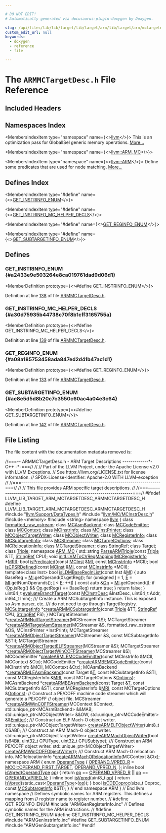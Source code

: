 ```yaml
---

# DO NOT EDIT!
# Automatically generated via docusaurus-plugin-doxygen by Doxygen.

slug: /api/files/lib/lib/target/lib/target/arm/lib/target/arm/mctargetdesc/armmctargetdesc-h
custom_edit_url: null
keywords:
  - doxygen
  - reference
  - file

---
```





# The `ARMMCTargetDesc.h` File Reference

<DoxygenPage pluginConfig={pluginConfig}>



## Included Headers

<IncludesList>
<IncludesListItem
  filePath="llvm/Support/DataTypes.h"
  permalink="/docs/api/files/include/include/llvm/include/llvm/support/datatypes-h"
  isLocal="true" />
<IncludesListItem
  filePath="llvm/MC/MCInstrDesc.h"
  permalink="/docs/api/files/include/include/llvm/include/llvm/mc/mcinstrdesc-h"
  isLocal="true" />
<IncludesListItem
  filePath="memory"
  permalink=""
  isLocal="false" />
<IncludesListItem
  filePath="string"
  permalink=""
  isLocal="false" />
<IncludesListItem
  filePath="ARMGenRegisterInfo.inc"
  permalink=""
  isLocal="true" />
<IncludesListItem
  filePath="ARMGenInstrInfo.inc"
  permalink=""
  isLocal="true" />
<IncludesListItem
  filePath="ARMGenSubtargetInfo.inc"
  permalink=""
  isLocal="true" />
</IncludesList>

## Namespaces Index

<MembersIndex>

<MembersIndexItem
  type="namespace"
  name={<><a href="/docs/api/namespaces/llvm">llvm</a></>}>
This is an optimization pass for GlobalISel generic memory operations. <a href="/docs/api/namespaces/llvm/#details">More...</a>
</MembersIndexItem>

<MembersIndexItem
  type="namespace"
  name={<><a href="/docs/api/namespaces/llvm/arm-mc">llvm::ARM_MC</a></>}>
</MembersIndexItem>

<MembersIndexItem
  type="namespace"
  name={<><a href="/docs/api/namespaces/llvm/arm">llvm::ARM</a></>}>
Define some predicates that are used for node matching. <a href="/docs/api/namespaces/llvm/arm/#details">More...</a>
</MembersIndexItem>

</MembersIndex>

## Defines Index

<MembersIndex>

<MembersIndexItem
  type="#define"
  name={<><a href="#a2433e9e503264e8ca019761dad9d06d1">GET&#95;INSTRINFO&#95;ENUM</a></>}>
</MembersIndexItem>

<MembersIndexItem
  type="#define"
  name={<><a href="#a30d75935b44738c70f8b1cff3165755a">GET&#95;INSTRINFO&#95;MC&#95;HELPER&#95;DECLS</a></>}>
</MembersIndexItem>

<MembersIndexItem
  type="#define"
  name={<><a href="#a08a185753458ada847ed2d41b47ac1d1">GET&#95;REGINFO&#95;ENUM</a></>}>
</MembersIndexItem>

<MembersIndexItem
  type="#define"
  name={<><a href="#ae8e5d5d8b20c7c3550c60ac4a04e3c64">GET&#95;SUBTARGETINFO&#95;ENUM</a></>}>
</MembersIndexItem>

</MembersIndex>


<SectionDefinition>

## Defines

### GET&#95;INSTRINFO&#95;ENUM {#a2433e9e503264e8ca019761dad9d06d1}

<MemberDefinition
  prototype={<>#define GET&#95;INSTRINFO&#95;ENUM</>}>

Definition at line <a href="#l00138">138</a> of file <a href="/docs/api/files/lib/lib/target/lib/target/arm/lib/target/arm/mctargetdesc/armmctargetdesc-h">ARMMCTargetDesc.h</a>.
</MemberDefinition>

### GET&#95;INSTRINFO&#95;MC&#95;HELPER&#95;DECLS {#a30d75935b44738c70f8b1cff3165755a}

<MemberDefinition
  prototype={<>#define GET&#95;INSTRINFO&#95;MC&#95;HELPER&#95;DECLS</>}>

Definition at line <a href="#l00139">139</a> of file <a href="/docs/api/files/lib/lib/target/lib/target/arm/lib/target/arm/mctargetdesc/armmctargetdesc-h">ARMMCTargetDesc.h</a>.
</MemberDefinition>

### GET&#95;REGINFO&#95;ENUM {#a08a185753458ada847ed2d41b47ac1d1}

<MemberDefinition
  prototype={<>#define GET&#95;REGINFO&#95;ENUM</>}>

Definition at line <a href="#l00133">133</a> of file <a href="/docs/api/files/lib/lib/target/lib/target/arm/lib/target/arm/mctargetdesc/armmctargetdesc-h">ARMMCTargetDesc.h</a>.
</MemberDefinition>

### GET&#95;SUBTARGETINFO&#95;ENUM {#ae8e5d5d8b20c7c3550c60ac4a04e3c64}

<MemberDefinition
  prototype={<>#define GET&#95;SUBTARGETINFO&#95;ENUM</>}>

Definition at line <a href="#l00142">142</a> of file <a href="/docs/api/files/lib/lib/target/lib/target/arm/lib/target/arm/mctargetdesc/armmctargetdesc-h">ARMMCTargetDesc.h</a>.
</MemberDefinition>

</SectionDefinition>

## File Listing

The file content with the documentation metadata removed is:

<ProgramListing>

<Link id="l00001" /><CodeLine lineNumber="1"><Highlight kind="comment">//===-- ARMMCTargetDesc.h - ARM Target Descriptions -------------&#42;- C++ -&#42;-===//</Highlight><Highlight kind="normal"></Highlight></CodeLine>
<Link id="l00002" /><CodeLine lineNumber="2"><Highlight kind="normal"></Highlight><Highlight kind="comment">//</Highlight><Highlight kind="normal"></Highlight></CodeLine>
<Link id="l00003" /><CodeLine lineNumber="3"><Highlight kind="normal"></Highlight><Highlight kind="comment">// Part of the LLVM Project, under the Apache License v2.0 with LLVM Exceptions.</Highlight><Highlight kind="normal"></Highlight></CodeLine>
<Link id="l00004" /><CodeLine lineNumber="4"><Highlight kind="normal"></Highlight><Highlight kind="comment">// See https://llvm.org/LICENSE.txt for license information.</Highlight><Highlight kind="normal"></Highlight></CodeLine>
<Link id="l00005" /><CodeLine lineNumber="5"><Highlight kind="normal"></Highlight><Highlight kind="comment">// SPDX-License-Identifier: Apache-2.0 WITH LLVM-exception</Highlight><Highlight kind="normal"></Highlight></CodeLine>
<Link id="l00006" /><CodeLine lineNumber="6"><Highlight kind="normal"></Highlight><Highlight kind="comment">//</Highlight><Highlight kind="normal"></Highlight></CodeLine>
<Link id="l00007" /><CodeLine lineNumber="7"><Highlight kind="normal"></Highlight><Highlight kind="comment">//===----------------------------------------------------------------------===//</Highlight><Highlight kind="normal"></Highlight></CodeLine>
<Link id="l00008" /><CodeLine lineNumber="8"><Highlight kind="normal"></Highlight><Highlight kind="comment">//</Highlight><Highlight kind="normal"></Highlight></CodeLine>
<Link id="l00009" /><CodeLine lineNumber="9"><Highlight kind="normal"></Highlight><Highlight kind="comment">// This file provides ARM specific target descriptions.</Highlight><Highlight kind="normal"></Highlight></CodeLine>
<Link id="l00010" /><CodeLine lineNumber="10"><Highlight kind="normal"></Highlight><Highlight kind="comment">//</Highlight><Highlight kind="normal"></Highlight></CodeLine>
<Link id="l00011" /><CodeLine lineNumber="11"><Highlight kind="normal"></Highlight><Highlight kind="comment">//===----------------------------------------------------------------------===//</Highlight><Highlight kind="normal"></Highlight></CodeLine>
<Link id="l00012" /><CodeLine lineNumber="12"><Highlight kind="normal"></Highlight></CodeLine>
<Link id="l00013" /><CodeLine lineNumber="13"><Highlight kind="normal"></Highlight><Highlight kind="preprocessor">#ifndef LLVM&#95;LIB&#95;TARGET&#95;ARM&#95;MCTARGETDESC&#95;ARMMCTARGETDESC&#95;H</Highlight><Highlight kind="normal"></Highlight></CodeLine>
<Link id="l00014" /><CodeLine lineNumber="14"><Highlight kind="normal"></Highlight><Highlight kind="preprocessor">#define LLVM&#95;LIB&#95;TARGET&#95;ARM&#95;MCTARGETDESC&#95;ARMMCTARGETDESC&#95;H</Highlight><Highlight kind="normal"></Highlight></CodeLine>
<Link id="l00015" /><CodeLine lineNumber="15"><Highlight kind="normal"></Highlight></CodeLine>
<Link id="l00016" /><CodeLine lineNumber="16"><Highlight kind="normal"></Highlight><Highlight kind="preprocessor">#include &quot;<a href="/docs/api/files/include/include/llvm/include/llvm/support/datatypes-h">llvm/Support/DataTypes.h</a>&quot;</Highlight><Highlight kind="normal"></Highlight></CodeLine>
<Link id="l00017" /><CodeLine lineNumber="17"><Highlight kind="normal"></Highlight><Highlight kind="preprocessor">#include &quot;<a href="/docs/api/files/include/include/llvm/include/llvm/mc/mcinstrdesc-h">llvm/MC/MCInstrDesc.h</a>&quot;</Highlight><Highlight kind="normal"></Highlight></CodeLine>
<Link id="l00018" /><CodeLine lineNumber="18"><Highlight kind="normal"></Highlight><Highlight kind="preprocessor">#include &lt;memory&gt;</Highlight><Highlight kind="normal"></Highlight></CodeLine>
<Link id="l00019" /><CodeLine lineNumber="19"><Highlight kind="normal"></Highlight><Highlight kind="preprocessor">#include &lt;string&gt;</Highlight><Highlight kind="normal"></Highlight></CodeLine>
<Link id="l00020" /><CodeLine lineNumber="20"><Highlight kind="normal"></Highlight></CodeLine>
<Link id="l00021" /><CodeLine lineNumber="21"><Highlight kind="normal"></Highlight><Highlight kind="keyword">namespace </Highlight><Highlight kind="normal"><a href="/docs/api/namespaces/llvm">llvm</a> &#123;</Highlight></CodeLine>
<Link id="l00022" /><CodeLine lineNumber="22"><Highlight kind="normal"></Highlight><Highlight kind="keyword">class </Highlight><Highlight kind="normal"><a href="/docs/api/classes/llvm/formatted-raw-ostream">formatted&#95;raw&#95;ostream</a>;</Highlight></CodeLine>
<Link id="l00023" /><CodeLine lineNumber="23"><Highlight kind="normal"></Highlight><Highlight kind="keyword">class </Highlight><Highlight kind="normal"><a href="/docs/api/classes/llvm/mcasmbackend">MCAsmBackend</a>;</Highlight></CodeLine>
<Link id="l00024" /><CodeLine lineNumber="24"><Highlight kind="normal"></Highlight><Highlight kind="keyword">class </Highlight><Highlight kind="normal"><a href="/docs/api/classes/llvm/mccodeemitter">MCCodeEmitter</a>;</Highlight></CodeLine>
<Link id="l00025" /><CodeLine lineNumber="25"><Highlight kind="normal"></Highlight><Highlight kind="keyword">class </Highlight><Highlight kind="normal"><a href="/docs/api/classes/llvm/mccontext">MCContext</a>;</Highlight></CodeLine>
<Link id="l00026" /><CodeLine lineNumber="26"><Highlight kind="normal"></Highlight><Highlight kind="keyword">class </Highlight><Highlight kind="normal"><a href="/docs/api/classes/llvm/mcinstrinfo">MCInstrInfo</a>;</Highlight></CodeLine>
<Link id="l00027" /><CodeLine lineNumber="27"><Highlight kind="normal"></Highlight><Highlight kind="keyword">class </Highlight><Highlight kind="normal"><a href="/docs/api/classes/llvm/mcinstprinter">MCInstPrinter</a>;</Highlight></CodeLine>
<Link id="l00028" /><CodeLine lineNumber="28"><Highlight kind="normal"></Highlight><Highlight kind="keyword">class </Highlight><Highlight kind="normal"><a href="/docs/api/classes/llvm/mcobjecttargetwriter">MCObjectTargetWriter</a>;</Highlight></CodeLine>
<Link id="l00029" /><CodeLine lineNumber="29"><Highlight kind="normal"></Highlight><Highlight kind="keyword">class </Highlight><Highlight kind="normal"><a href="/docs/api/classes/llvm/mcobjectwriter">MCObjectWriter</a>;</Highlight></CodeLine>
<Link id="l00030" /><CodeLine lineNumber="30"><Highlight kind="normal"></Highlight><Highlight kind="keyword">class </Highlight><Highlight kind="normal"><a href="/docs/api/classes/llvm/mcregisterinfo">MCRegisterInfo</a>;</Highlight></CodeLine>
<Link id="l00031" /><CodeLine lineNumber="31"><Highlight kind="normal"></Highlight><Highlight kind="keyword">class </Highlight><Highlight kind="normal"><a href="/docs/api/classes/llvm/mcsubtargetinfo">MCSubtargetInfo</a>;</Highlight></CodeLine>
<Link id="l00032" /><CodeLine lineNumber="32"><Highlight kind="normal"></Highlight><Highlight kind="keyword">class </Highlight><Highlight kind="normal"><a href="/docs/api/classes/llvm/mcstreamer">MCStreamer</a>;</Highlight></CodeLine>
<Link id="l00033" /><CodeLine lineNumber="33"><Highlight kind="normal"></Highlight><Highlight kind="keyword">class </Highlight><Highlight kind="normal"><a href="/docs/api/classes/llvm/mctargetoptions">MCTargetOptions</a>;</Highlight></CodeLine>
<Link id="l00034" /><CodeLine lineNumber="34"><Highlight kind="normal"></Highlight><Highlight kind="keyword">class </Highlight><Highlight kind="normal"><a href="/docs/api/classes/llvm/mcrelocationinfo">MCRelocationInfo</a>;</Highlight></CodeLine>
<Link id="l00035" /><CodeLine lineNumber="35"><Highlight kind="normal"></Highlight><Highlight kind="keyword">class </Highlight><Highlight kind="normal"><a href="/docs/api/classes/llvm/mctargetstreamer">MCTargetStreamer</a>;</Highlight></CodeLine>
<Link id="l00036" /><CodeLine lineNumber="36"><Highlight kind="normal"></Highlight><Highlight kind="keyword">class </Highlight><Highlight kind="normal"><a href="/docs/api/classes/llvm/stringref">StringRef</a>;</Highlight></CodeLine>
<Link id="l00037" /><CodeLine lineNumber="37"><Highlight kind="normal"></Highlight><Highlight kind="keyword">class </Highlight><Highlight kind="normal"><a href="/docs/api/classes/llvm/target">Target</a>;</Highlight></CodeLine>
<Link id="l00038" /><CodeLine lineNumber="38"><Highlight kind="normal"></Highlight><Highlight kind="keyword">class </Highlight><Highlight kind="normal"><a href="/docs/api/classes/llvm/triple">Triple</a>;</Highlight></CodeLine>
<Link id="l00039" /><CodeLine lineNumber="39"><Highlight kind="normal"></Highlight></CodeLine>
<Link id="l00040" /><CodeLine lineNumber="40" lineLink="/docs/api/namespaces/llvm/arm-mc"><Highlight kind="normal"></Highlight><Highlight kind="keyword">namespace </Highlight><Highlight kind="normal"><a href="/docs/api/namespaces/llvm/arm-mc">ARM&#95;MC</a> &#123;</Highlight></CodeLine>
<Link id="l00041" /><CodeLine lineNumber="41"><Highlight kind="normal">std::string <a href="/docs/api/namespaces/llvm/arm-mc/#a75ddefa73424c22bf38f9b6f4620dab4">ParseARMTriple</a>(</Highlight><Highlight kind="keyword">const</Highlight><Highlight kind="normal"> <a href="/docs/api/classes/llvm/triple">Triple</a> &amp;TT, <a href="/docs/api/classes/llvm/stringref">StringRef</a> CPU);</Highlight></CodeLine>
<Link id="l00042" /><CodeLine lineNumber="42"><Highlight kind="normal"></Highlight><Highlight kind="keywordtype">void</Highlight><Highlight kind="normal"> <a href="/docs/api/namespaces/llvm/arm-mc/#ab566520d2c3ff7f259409c7dab96823b">initLLVMToCVRegMapping</a>(<a href="/docs/api/classes/llvm/mcregisterinfo">MCRegisterInfo</a> &#42;<a href="/docs/api/files/lib/lib/target/lib/target/aarch64/aarch64advsimdscalarpass-cpp/#aacd2ab195054a3e6a74bfbb9d5d571c8">MRI</a>);</Highlight></CodeLine>
<Link id="l00043" /><CodeLine lineNumber="43"><Highlight kind="normal"></Highlight></CodeLine>
<Link id="l00044" /><CodeLine lineNumber="44"><Highlight kind="normal"></Highlight><Highlight kind="keywordtype">bool</Highlight><Highlight kind="normal"> <a href="/docs/api/namespaces/llvm/arm-mc/#ab81ff834129c7ed29d4e74b0758073fd">isPredicated</a>(</Highlight><Highlight kind="keyword">const</Highlight><Highlight kind="normal"> <a href="/docs/api/classes/llvm/mcinst">MCInst</a> &amp;<a href="/docs/api/files/lib/lib/codegen/lib/codegen/globalisel/irtranslator-cpp/#abe44dfdea65b4f7e11e0a608ab708b76">MI</a>, </Highlight><Highlight kind="keyword">const</Highlight><Highlight kind="normal"> <a href="/docs/api/classes/llvm/mcinstrinfo">MCInstrInfo</a> &#42;MCII);</Highlight></CodeLine>
<Link id="l00045" /><CodeLine lineNumber="45"><Highlight kind="normal"></Highlight><Highlight kind="keywordtype">bool</Highlight><Highlight kind="normal"> <a href="/docs/api/namespaces/llvm/arm-mc/#aafe7eaf7e1012e745bd58149f7627a84">isCPSRDefined</a>(</Highlight><Highlight kind="keyword">const</Highlight><Highlight kind="normal"> <a href="/docs/api/classes/llvm/mcinst">MCInst</a> &amp;<a href="/docs/api/files/lib/lib/codegen/lib/codegen/globalisel/irtranslator-cpp/#abe44dfdea65b4f7e11e0a608ab708b76">MI</a>, </Highlight><Highlight kind="keyword">const</Highlight><Highlight kind="normal"> <a href="/docs/api/classes/llvm/mcinstrinfo">MCInstrInfo</a> &#42;MCII);</Highlight></CodeLine>
<Link id="l00046" /><CodeLine lineNumber="46"><Highlight kind="normal"></Highlight></CodeLine>
<Link id="l00047" /><CodeLine lineNumber="47"><Highlight kind="normal"></Highlight><Highlight kind="keyword">template</Highlight><Highlight kind="normal">&lt;</Highlight><Highlight kind="keyword">class</Highlight><Highlight kind="normal"> Inst&gt;</Highlight></CodeLine>
<Link id="l00048" /><CodeLine lineNumber="48" lineLink="/docs/api/namespaces/llvm/arm-mc/#a4074b97dbc23bbce208846c80a92b4eb"><Highlight kind="normal"></Highlight><Highlight kind="keywordtype">bool</Highlight><Highlight kind="normal"> <a href="/docs/api/namespaces/llvm/arm-mc/#a4074b97dbc23bbce208846c80a92b4eb">isLDMBaseRegInList</a>(</Highlight><Highlight kind="keyword">const</Highlight><Highlight kind="normal"> Inst &amp;<a href="/docs/api/files/lib/lib/codegen/lib/codegen/globalisel/irtranslator-cpp/#abe44dfdea65b4f7e11e0a608ab708b76">MI</a>) &#123;</Highlight></CodeLine>
<Link id="l00049" /><CodeLine lineNumber="49"><Highlight kind="normal">  </Highlight><Highlight kind="keyword">auto</Highlight><Highlight kind="normal"> BaseReg = <a href="/docs/api/files/lib/lib/codegen/lib/codegen/globalisel/irtranslator-cpp/#abe44dfdea65b4f7e11e0a608ab708b76">MI</a>.getOperand(0).getReg();</Highlight></CodeLine>
<Link id="l00050" /><CodeLine lineNumber="50"><Highlight kind="normal">  </Highlight><Highlight kind="keywordflow">for</Highlight><Highlight kind="normal"> (</Highlight><Highlight kind="keywordtype">unsigned</Highlight><Highlight kind="normal"> <a href="/docs/api/files/lib/lib/support/md5-cpp/#ac0eafdc9ee161b71e7af98af736952fd">I</a> = 1, <a href="/docs/api/files/lib/lib/ir/builtingcs-cpp/#abb2b3a60ccc38a28239e19a1646e0c8a">E</a> = <a href="/docs/api/files/lib/lib/codegen/lib/codegen/globalisel/irtranslator-cpp/#abe44dfdea65b4f7e11e0a608ab708b76">MI</a>.getNumOperands(); <a href="/docs/api/files/lib/lib/support/md5-cpp/#ac0eafdc9ee161b71e7af98af736952fd">I</a> &lt; <a href="/docs/api/files/lib/lib/ir/builtingcs-cpp/#abb2b3a60ccc38a28239e19a1646e0c8a">E</a>; ++<a href="/docs/api/files/lib/lib/support/md5-cpp/#ac0eafdc9ee161b71e7af98af736952fd">I</a>) &#123;</Highlight></CodeLine>
<Link id="l00051" /><CodeLine lineNumber="51"><Highlight kind="normal">    </Highlight><Highlight kind="keyword">const</Highlight><Highlight kind="normal"> </Highlight><Highlight kind="keyword">auto</Highlight><Highlight kind="normal"> &amp;<a href="/docs/api/namespaces/llvm/#ab471937b9a227e70c7fe8bd9604014d6">Op</a> = <a href="/docs/api/files/lib/lib/codegen/lib/codegen/globalisel/irtranslator-cpp/#abe44dfdea65b4f7e11e0a608ab708b76">MI</a>.getOperand(<a href="/docs/api/files/lib/lib/support/md5-cpp/#ac0eafdc9ee161b71e7af98af736952fd">I</a>);</Highlight></CodeLine>
<Link id="l00052" /><CodeLine lineNumber="52"><Highlight kind="normal">    </Highlight><Highlight kind="keywordflow">if</Highlight><Highlight kind="normal"> (<a href="/docs/api/namespaces/llvm/#ab471937b9a227e70c7fe8bd9604014d6">Op</a>.isReg() &amp;&amp; <a href="/docs/api/namespaces/llvm/#ab471937b9a227e70c7fe8bd9604014d6">Op</a>.getReg() == BaseReg)</Highlight></CodeLine>
<Link id="l00053" /><CodeLine lineNumber="53"><Highlight kind="normal">      </Highlight><Highlight kind="keywordflow">return</Highlight><Highlight kind="normal"> </Highlight><Highlight kind="keyword">true</Highlight><Highlight kind="normal">;</Highlight></CodeLine>
<Link id="l00054" /><CodeLine lineNumber="54"><Highlight kind="normal">  &#125;</Highlight></CodeLine>
<Link id="l00055" /><CodeLine lineNumber="55"><Highlight kind="normal">  </Highlight><Highlight kind="keywordflow">return</Highlight><Highlight kind="normal"> </Highlight><Highlight kind="keyword">false</Highlight><Highlight kind="normal">;</Highlight></CodeLine>
<Link id="l00056" /><CodeLine lineNumber="56"><Highlight kind="normal">&#125;</Highlight></CodeLine>
<Link id="l00057" /><CodeLine lineNumber="57"><Highlight kind="normal"></Highlight></CodeLine>
<Link id="l00058" /><CodeLine lineNumber="58"><Highlight kind="normal">uint64&#95;t <a href="/docs/api/namespaces/llvm/arm-mc/#adea9a50e399e313a7a8a5b2007639b49">evaluateBranchTarget</a>(</Highlight><Highlight kind="keyword">const</Highlight><Highlight kind="normal"> <a href="/docs/api/classes/llvm/mcinstrdesc">MCInstrDesc</a> &amp;InstDesc, uint64&#95;t Addr,</Highlight></CodeLine>
<Link id="l00059" /><CodeLine lineNumber="59"><Highlight kind="normal">                              int64&#95;t Imm);</Highlight></CodeLine>
<Link id="l00060" /><CodeLine lineNumber="60"><Highlight kind="normal"></Highlight><Highlight kind="comment"></Highlight></CodeLine>
<Link id="l00061" /><CodeLine lineNumber="61"><Highlight kind="comment">/// Create a ARM MCSubtargetInfo instance. This is exposed so Asm parser, etc.</Highlight></CodeLine>
<Link id="l00062" /><CodeLine lineNumber="62"><Highlight kind="comment">/// do not need to go through TargetRegistry.</Highlight><Highlight kind="normal"></Highlight></CodeLine>
<Link id="l00063" /><CodeLine lineNumber="63"><Highlight kind="normal"><a href="/docs/api/classes/llvm/mcsubtargetinfo">MCSubtargetInfo</a> &#42;<a href="/docs/api/namespaces/llvm/arm-mc/#a5bcf8f0a9452db8ce12b866ceaf53283">createARMMCSubtargetInfo</a>(</Highlight><Highlight kind="keyword">const</Highlight><Highlight kind="normal"> <a href="/docs/api/classes/llvm/triple">Triple</a> &amp;TT, <a href="/docs/api/classes/llvm/stringref">StringRef</a> CPU,</Highlight></CodeLine>
<Link id="l00064" /><CodeLine lineNumber="64"><Highlight kind="normal">                                          <a href="/docs/api/classes/llvm/stringref">StringRef</a> FS);</Highlight></CodeLine>
<Link id="l00065" /><CodeLine lineNumber="65"><Highlight kind="normal">&#125;</Highlight></CodeLine>
<Link id="l00066" /><CodeLine lineNumber="66"><Highlight kind="normal"></Highlight></CodeLine>
<Link id="l00067" /><CodeLine lineNumber="67"><Highlight kind="normal">MCTargetStreamer &#42;<a href="/docs/api/namespaces/llvm/#aea11ee0c2fd11464a73559b8c09e256f">createARMNullTargetStreamer</a>(MCStreamer &amp;S);</Highlight></CodeLine>
<Link id="l00068" /><CodeLine lineNumber="68"><Highlight kind="normal">MCTargetStreamer &#42;<a href="/docs/api/namespaces/llvm/#aef1a704a1f69b01dbf04e73da6550e27">createARMTargetAsmStreamer</a>(MCStreamer &amp;S,</Highlight></CodeLine>
<Link id="l00069" /><CodeLine lineNumber="69"><Highlight kind="normal">                                             formatted&#95;raw&#95;ostream &amp;OS,</Highlight></CodeLine>
<Link id="l00070" /><CodeLine lineNumber="70"><Highlight kind="normal">                                             MCInstPrinter &#42;InstPrint);</Highlight></CodeLine>
<Link id="l00071" /><CodeLine lineNumber="71"><Highlight kind="normal">MCTargetStreamer &#42;<a href="/docs/api/namespaces/llvm/#acfabe5238580347c762326c1305bec32">createARMObjectTargetStreamer</a>(MCStreamer &amp;S,</Highlight></CodeLine>
<Link id="l00072" /><CodeLine lineNumber="72"><Highlight kind="normal">                                                </Highlight><Highlight kind="keyword">const</Highlight><Highlight kind="normal"> MCSubtargetInfo &amp;STI);</Highlight></CodeLine>
<Link id="l00073" /><CodeLine lineNumber="73"><Highlight kind="normal">MCTargetStreamer &#42;<a href="/docs/api/namespaces/llvm/#a5bde7b2da191084666bb6ff2a7350f1a">createARMObjectTargetELFStreamer</a>(MCStreamer &amp;S);</Highlight></CodeLine>
<Link id="l00074" /><CodeLine lineNumber="74"><Highlight kind="normal">MCTargetStreamer &#42;<a href="/docs/api/namespaces/llvm/#ac1ee5ea7ae4ec8d5b6ecbb3070b34e20">createARMObjectTargetWinCOFFStreamer</a>(MCStreamer &amp;S);</Highlight></CodeLine>
<Link id="l00075" /><CodeLine lineNumber="75"><Highlight kind="normal"></Highlight></CodeLine>
<Link id="l00076" /><CodeLine lineNumber="76"><Highlight kind="normal">MCCodeEmitter &#42;<a href="/docs/api/namespaces/llvm/#a2e2a2199612c65eaec02a8fccc31d9ce">createARMLEMCCodeEmitter</a>(</Highlight><Highlight kind="keyword">const</Highlight><Highlight kind="normal"> MCInstrInfo &amp;MCII,</Highlight></CodeLine>
<Link id="l00077" /><CodeLine lineNumber="77"><Highlight kind="normal">                                        MCContext &amp;Ctx);</Highlight></CodeLine>
<Link id="l00078" /><CodeLine lineNumber="78"><Highlight kind="normal"></Highlight></CodeLine>
<Link id="l00079" /><CodeLine lineNumber="79"><Highlight kind="normal">MCCodeEmitter &#42;<a href="/docs/api/namespaces/llvm/#aea84ce644769cb7244d4e2775ee873da">createARMBEMCCodeEmitter</a>(</Highlight><Highlight kind="keyword">const</Highlight><Highlight kind="normal"> MCInstrInfo &amp;MCII,</Highlight></CodeLine>
<Link id="l00080" /><CodeLine lineNumber="80"><Highlight kind="normal">                                        MCContext &amp;Ctx);</Highlight></CodeLine>
<Link id="l00081" /><CodeLine lineNumber="81"><Highlight kind="normal"></Highlight></CodeLine>
<Link id="l00082" /><CodeLine lineNumber="82"><Highlight kind="normal">MCAsmBackend &#42;<a href="/docs/api/namespaces/llvm/#a4e8463919f27e573e0042eda41e434cb">createARMLEAsmBackend</a>(</Highlight><Highlight kind="keyword">const</Highlight><Highlight kind="normal"> Target &amp;<a href="/docs/api/files/lib/lib/target/lib/target/mips/mips16isellowering-cpp/#a0acb682b8260ab1c60b918599864e2e5">T</a>, </Highlight><Highlight kind="keyword">const</Highlight><Highlight kind="normal"> MCSubtargetInfo &amp;STI,</Highlight></CodeLine>
<Link id="l00083" /><CodeLine lineNumber="83"><Highlight kind="normal">                                    </Highlight><Highlight kind="keyword">const</Highlight><Highlight kind="normal"> MCRegisterInfo &amp;<a href="/docs/api/files/lib/lib/target/lib/target/aarch64/aarch64advsimdscalarpass-cpp/#aacd2ab195054a3e6a74bfbb9d5d571c8">MRI</a>,</Highlight></CodeLine>
<Link id="l00084" /><CodeLine lineNumber="84"><Highlight kind="normal">                                    </Highlight><Highlight kind="keyword">const</Highlight><Highlight kind="normal"> MCTargetOptions &amp;<a href="/docs/api/files/lib/lib/debuginfo/lib/debuginfo/logicalview/lib/debuginfo/logicalview/core/lvoptions-cpp/#ab4088b7a11f3cbc38ac16a6e9c72494e">Options</a>);</Highlight></CodeLine>
<Link id="l00085" /><CodeLine lineNumber="85"><Highlight kind="normal"></Highlight></CodeLine>
<Link id="l00086" /><CodeLine lineNumber="86"><Highlight kind="normal">MCAsmBackend &#42;<a href="/docs/api/namespaces/llvm/#a3839bb83ad5e546268d888a86d90fbf3">createARMBEAsmBackend</a>(</Highlight><Highlight kind="keyword">const</Highlight><Highlight kind="normal"> Target &amp;<a href="/docs/api/files/lib/lib/target/lib/target/mips/mips16isellowering-cpp/#a0acb682b8260ab1c60b918599864e2e5">T</a>, </Highlight><Highlight kind="keyword">const</Highlight><Highlight kind="normal"> MCSubtargetInfo &amp;STI,</Highlight></CodeLine>
<Link id="l00087" /><CodeLine lineNumber="87"><Highlight kind="normal">                                    </Highlight><Highlight kind="keyword">const</Highlight><Highlight kind="normal"> MCRegisterInfo &amp;<a href="/docs/api/files/lib/lib/target/lib/target/aarch64/aarch64advsimdscalarpass-cpp/#aacd2ab195054a3e6a74bfbb9d5d571c8">MRI</a>,</Highlight></CodeLine>
<Link id="l00088" /><CodeLine lineNumber="88"><Highlight kind="normal">                                    </Highlight><Highlight kind="keyword">const</Highlight><Highlight kind="normal"> MCTargetOptions &amp;<a href="/docs/api/files/lib/lib/debuginfo/lib/debuginfo/logicalview/lib/debuginfo/logicalview/core/lvoptions-cpp/#ab4088b7a11f3cbc38ac16a6e9c72494e">Options</a>);</Highlight></CodeLine>
<Link id="l00089" /><CodeLine lineNumber="89"><Highlight kind="normal"></Highlight></CodeLine>
<Link id="l00090" /><CodeLine lineNumber="90"><Highlight kind="normal"></Highlight><Highlight kind="comment">// Construct a PE/COFF machine code streamer which will generate a PE/COFF</Highlight><Highlight kind="normal"></Highlight></CodeLine>
<Link id="l00091" /><CodeLine lineNumber="91"><Highlight kind="normal"></Highlight><Highlight kind="comment">// object file.</Highlight><Highlight kind="normal"></Highlight></CodeLine>
<Link id="l00092" /><CodeLine lineNumber="92"><Highlight kind="normal">MCStreamer &#42;<a href="/docs/api/namespaces/llvm/#aeec163f86d0b3e3b850e1841e886a92e">createARMWinCOFFStreamer</a>(MCContext &amp;Context,</Highlight></CodeLine>
<Link id="l00093" /><CodeLine lineNumber="93"><Highlight kind="normal">                                     std::unique&#95;ptr&lt;MCAsmBackend&gt; &amp;&amp;MAB,</Highlight></CodeLine>
<Link id="l00094" /><CodeLine lineNumber="94"><Highlight kind="normal">                                     std::unique&#95;ptr&lt;MCObjectWriter&gt; &amp;&amp;OW,</Highlight></CodeLine>
<Link id="l00095" /><CodeLine lineNumber="95"><Highlight kind="normal">                                     std::unique&#95;ptr&lt;MCCodeEmitter&gt; &amp;&amp;<a href="/docs/api/files/lib/lib/target/lib/target/directx/dxcontainerglobals-cpp/#a4e37c99d7f846fd82966c68def83c4fc">Emitter</a>);</Highlight></CodeLine>
<Link id="l00096" /><CodeLine lineNumber="96"><Highlight kind="normal"></Highlight><Highlight kind="comment"></Highlight></CodeLine>
<Link id="l00097" /><CodeLine lineNumber="97"><Highlight kind="comment">/// Construct an ELF Mach-O object writer.</Highlight><Highlight kind="normal"></Highlight></CodeLine>
<Link id="l00098" /><CodeLine lineNumber="98"><Highlight kind="normal">std::unique&#95;ptr&lt;MCObjectTargetWriter&gt; <a href="/docs/api/namespaces/llvm/#ac0aeacf1fe0a555b5a3e5f3a8ad48fb3">createARMELFObjectWriter</a>(uint8&#95;t OSABI);</Highlight></CodeLine>
<Link id="l00099" /><CodeLine lineNumber="99"><Highlight kind="normal"></Highlight><Highlight kind="comment"></Highlight></CodeLine>
<Link id="l00100" /><CodeLine lineNumber="100"><Highlight kind="comment">/// Construct an ARM Mach-O object writer.</Highlight><Highlight kind="normal"></Highlight></CodeLine>
<Link id="l00101" /><CodeLine lineNumber="101"><Highlight kind="normal">std::unique&#95;ptr&lt;MCObjectTargetWriter&gt;</Highlight></CodeLine>
<Link id="l00102" /><CodeLine lineNumber="102"><Highlight kind="normal"><a href="/docs/api/namespaces/llvm/#a557703a10ec1c70a6248fb6399b06323">createARMMachObjectWriter</a>(</Highlight><Highlight kind="keywordtype">bool</Highlight><Highlight kind="normal"> Is64Bit, uint32&#95;t CPUType,</Highlight></CodeLine>
<Link id="l00103" /><CodeLine lineNumber="103"><Highlight kind="normal">                          uint32&#95;t CPUSubtype);</Highlight></CodeLine>
<Link id="l00104" /><CodeLine lineNumber="104"><Highlight kind="normal"></Highlight><Highlight kind="comment"></Highlight></CodeLine>
<Link id="l00105" /><CodeLine lineNumber="105"><Highlight kind="comment">/// Construct an ARM PE/COFF object writer.</Highlight><Highlight kind="normal"></Highlight></CodeLine>
<Link id="l00106" /><CodeLine lineNumber="106"><Highlight kind="normal">std::unique&#95;ptr&lt;MCObjectTargetWriter&gt;</Highlight></CodeLine>
<Link id="l00107" /><CodeLine lineNumber="107"><Highlight kind="normal"><a href="/docs/api/namespaces/llvm/#ad4bdc3ec1ce86674ae4bd97b08dea2fe">createARMWinCOFFObjectWriter</a>();</Highlight></CodeLine>
<Link id="l00108" /><CodeLine lineNumber="108"><Highlight kind="normal"></Highlight><Highlight kind="comment"></Highlight></CodeLine>
<Link id="l00109" /><CodeLine lineNumber="109"><Highlight kind="comment">/// Construct ARM Mach-O relocation info.</Highlight><Highlight kind="normal"></Highlight></CodeLine>
<Link id="l00110" /><CodeLine lineNumber="110"><Highlight kind="normal">MCRelocationInfo &#42;<a href="/docs/api/namespaces/llvm/#a58c68eb297c7b818c8c9c11b5aef45f3">createARMMachORelocationInfo</a>(MCContext &amp;Ctx);</Highlight></CodeLine>
<Link id="l00111" /><CodeLine lineNumber="111"><Highlight kind="normal"></Highlight></CodeLine>
<Link id="l00112" /><CodeLine lineNumber="112"><Highlight kind="normal"></Highlight><Highlight kind="keyword">namespace </Highlight><Highlight kind="normal">ARM &#123;</Highlight></CodeLine>
<Link id="l00113" /><CodeLine lineNumber="113" lineLink="/docs/api/namespaces/llvm/arm/#a1f3b70de7ddca247ac71983a73853aec"><Highlight kind="normal"></Highlight><Highlight kind="keyword">enum</Highlight><Highlight kind="normal"> <a href="/docs/api/namespaces/llvm/arm/#a1f3b70de7ddca247ac71983a73853aec">OperandType</a> &#123;</Highlight></CodeLine>
<Link id="l00114" /><CodeLine lineNumber="114" lineLink="/docs/api/namespaces/llvm/arm/#a1f3b70de7ddca247ac71983a73853aeca9b92396cafd3dbdb808a80f8fa905539"><Highlight kind="normal">  <a href="/docs/api/namespaces/llvm/arm/#a1f3b70de7ddca247ac71983a73853aeca9b92396cafd3dbdb808a80f8fa905539">OPERAND&#95;VPRED&#95;R</a> = <a href="/docs/api/namespaces/llvm/mcoi/#ad9dfed338ec3d47f30c593ee49cbf96da6619d4370b1a40e206553ecf49e168e0">MCOI::OPERAND&#95;FIRST&#95;TARGET</a>,</Highlight></CodeLine>
<Link id="l00115" /><CodeLine lineNumber="115" lineLink="/docs/api/namespaces/llvm/arm/#a1f3b70de7ddca247ac71983a73853aeca09111be65c13d1012b9dae6845ffd9f3"><Highlight kind="normal">  <a href="/docs/api/namespaces/llvm/arm/#a1f3b70de7ddca247ac71983a73853aeca09111be65c13d1012b9dae6845ffd9f3">OPERAND&#95;VPRED&#95;N</a>,</Highlight></CodeLine>
<Link id="l00116" /><CodeLine lineNumber="116"><Highlight kind="normal">&#125;;</Highlight></CodeLine>
<Link id="l00117" /><CodeLine lineNumber="117" lineLink="/docs/api/namespaces/llvm/arm/#a7a043e6726bd97f9874d70905025648b"><Highlight kind="normal"></Highlight><Highlight kind="keyword">inline</Highlight><Highlight kind="normal"> </Highlight><Highlight kind="keywordtype">bool</Highlight><Highlight kind="normal"> <a href="/docs/api/namespaces/llvm/arm/#a7a043e6726bd97f9874d70905025648b">isVpred</a>(<a href="/docs/api/namespaces/llvm/arm/#a1f3b70de7ddca247ac71983a73853aec">OperandType</a> <a href="/docs/api/files/lib/lib/target/lib/target/hexagon/hexagonbittracker-cpp/#a0ee73ba17c3a2cb54752905e99d77357">op</a>) &#123;</Highlight></CodeLine>
<Link id="l00118" /><CodeLine lineNumber="118"><Highlight kind="normal">  </Highlight><Highlight kind="keywordflow">return</Highlight><Highlight kind="normal"> <a href="/docs/api/files/lib/lib/target/lib/target/hexagon/hexagonbittracker-cpp/#a0ee73ba17c3a2cb54752905e99d77357">op</a> == <a href="/docs/api/namespaces/llvm/arm/#a1f3b70de7ddca247ac71983a73853aeca9b92396cafd3dbdb808a80f8fa905539">OPERAND&#95;VPRED&#95;R</a> || <a href="/docs/api/files/lib/lib/target/lib/target/hexagon/hexagonbittracker-cpp/#a0ee73ba17c3a2cb54752905e99d77357">op</a> == <a href="/docs/api/namespaces/llvm/arm/#a1f3b70de7ddca247ac71983a73853aeca09111be65c13d1012b9dae6845ffd9f3">OPERAND&#95;VPRED&#95;N</a>;</Highlight></CodeLine>
<Link id="l00119" /><CodeLine lineNumber="119"><Highlight kind="normal">&#125;</Highlight></CodeLine>
<Link id="l00120" /><CodeLine lineNumber="120" lineLink="/docs/api/namespaces/llvm/arm/#abcc5d81435bd0105c84f84f1c072994a"><Highlight kind="normal"></Highlight><Highlight kind="keyword">inline</Highlight><Highlight kind="normal"> </Highlight><Highlight kind="keywordtype">bool</Highlight><Highlight kind="normal"> <a href="/docs/api/namespaces/llvm/arm/#a7a043e6726bd97f9874d70905025648b">isVpred</a>(uint8&#95;t <a href="/docs/api/files/lib/lib/target/lib/target/hexagon/hexagonbittracker-cpp/#a0ee73ba17c3a2cb54752905e99d77357">op</a>) &#123;</Highlight></CodeLine>
<Link id="l00121" /><CodeLine lineNumber="121"><Highlight kind="normal">  </Highlight><Highlight kind="keywordflow">return</Highlight><Highlight kind="normal"> <a href="/docs/api/namespaces/llvm/arm/#a7a043e6726bd97f9874d70905025648b">isVpred</a>(</Highlight><Highlight kind="keyword">static&#95;cast&lt;</Highlight><Highlight kind="normal"><a href="/docs/api/namespaces/llvm/arm/#a1f3b70de7ddca247ac71983a73853aec">OperandType</a></Highlight><Highlight kind="keyword">&gt;</Highlight><Highlight kind="normal">(<a href="/docs/api/files/lib/lib/target/lib/target/hexagon/hexagonbittracker-cpp/#a0ee73ba17c3a2cb54752905e99d77357">op</a>));</Highlight></CodeLine>
<Link id="l00122" /><CodeLine lineNumber="122"><Highlight kind="normal">&#125;</Highlight></CodeLine>
<Link id="l00123" /><CodeLine lineNumber="123"><Highlight kind="normal"></Highlight></CodeLine>
<Link id="l00124" /><CodeLine lineNumber="124"><Highlight kind="normal"></Highlight><Highlight kind="keywordtype">bool</Highlight><Highlight kind="normal"> <a href="/docs/api/namespaces/llvm/arm/#aa0721d3bbb1b2d35497921b9600c4b6d">isCDECoproc</a>(</Highlight><Highlight kind="keywordtype">size&#95;t</Highlight><Highlight kind="normal"> Coproc, </Highlight><Highlight kind="keyword">const</Highlight><Highlight kind="normal"> <a href="/docs/api/classes/llvm/mcsubtargetinfo">MCSubtargetInfo</a> &amp;STI);</Highlight></CodeLine>
<Link id="l00125" /><CodeLine lineNumber="125"><Highlight kind="normal"></Highlight></CodeLine>
<Link id="l00126" /><CodeLine lineNumber="126"><Highlight kind="normal">&#125; </Highlight><Highlight kind="comment">// end namespace ARM</Highlight><Highlight kind="normal"></Highlight></CodeLine>
<Link id="l00127" /><CodeLine lineNumber="127"><Highlight kind="normal"></Highlight></CodeLine>
<Link id="l00128" /><CodeLine lineNumber="128"><Highlight kind="normal">&#125; </Highlight><Highlight kind="comment">// End llvm namespace</Highlight><Highlight kind="normal"></Highlight></CodeLine>
<Link id="l00129" /><CodeLine lineNumber="129"><Highlight kind="normal"></Highlight></CodeLine>
<Link id="l00130" /><CodeLine lineNumber="130"><Highlight kind="normal"></Highlight><Highlight kind="comment">// Defines symbolic names for ARM registers.  This defines a mapping from</Highlight><Highlight kind="normal"></Highlight></CodeLine>
<Link id="l00131" /><CodeLine lineNumber="131"><Highlight kind="normal"></Highlight><Highlight kind="comment">// register name to register number.</Highlight><Highlight kind="normal"></Highlight></CodeLine>
<Link id="l00132" /><CodeLine lineNumber="132"><Highlight kind="normal"></Highlight><Highlight kind="comment">//</Highlight><Highlight kind="normal"></Highlight></CodeLine>
<Link id="l00133" /><CodeLine lineNumber="133" lineLink="#a08a185753458ada847ed2d41b47ac1d1"><Highlight kind="normal"></Highlight><Highlight kind="preprocessor">#define GET&#95;REGINFO&#95;ENUM</Highlight><Highlight kind="normal"></Highlight></CodeLine>
<Link id="l00134" /><CodeLine lineNumber="134"><Highlight kind="normal"></Highlight><Highlight kind="preprocessor">#include &quot;ARMGenRegisterInfo.inc&quot;</Highlight><Highlight kind="normal"></Highlight></CodeLine>
<Link id="l00135" /><CodeLine lineNumber="135"><Highlight kind="normal"></Highlight></CodeLine>
<Link id="l00136" /><CodeLine lineNumber="136"><Highlight kind="normal"></Highlight><Highlight kind="comment">// Defines symbolic names for the ARM instructions.</Highlight><Highlight kind="normal"></Highlight></CodeLine>
<Link id="l00137" /><CodeLine lineNumber="137"><Highlight kind="normal"></Highlight><Highlight kind="comment">//</Highlight><Highlight kind="normal"></Highlight></CodeLine>
<Link id="l00138" /><CodeLine lineNumber="138" lineLink="#a2433e9e503264e8ca019761dad9d06d1"><Highlight kind="normal"></Highlight><Highlight kind="preprocessor">#define GET&#95;INSTRINFO&#95;ENUM</Highlight><Highlight kind="normal"></Highlight></CodeLine>
<Link id="l00139" /><CodeLine lineNumber="139" lineLink="#a30d75935b44738c70f8b1cff3165755a"><Highlight kind="normal"></Highlight><Highlight kind="preprocessor">#define GET&#95;INSTRINFO&#95;MC&#95;HELPER&#95;DECLS</Highlight><Highlight kind="normal"></Highlight></CodeLine>
<Link id="l00140" /><CodeLine lineNumber="140"><Highlight kind="normal"></Highlight><Highlight kind="preprocessor">#include &quot;ARMGenInstrInfo.inc&quot;</Highlight><Highlight kind="normal"></Highlight></CodeLine>
<Link id="l00141" /><CodeLine lineNumber="141"><Highlight kind="normal"></Highlight></CodeLine>
<Link id="l00142" /><CodeLine lineNumber="142" lineLink="#ae8e5d5d8b20c7c3550c60ac4a04e3c64"><Highlight kind="normal"></Highlight><Highlight kind="preprocessor">#define GET&#95;SUBTARGETINFO&#95;ENUM</Highlight><Highlight kind="normal"></Highlight></CodeLine>
<Link id="l00143" /><CodeLine lineNumber="143"><Highlight kind="normal"></Highlight><Highlight kind="preprocessor">#include &quot;ARMGenSubtargetInfo.inc&quot;</Highlight><Highlight kind="normal"></Highlight></CodeLine>
<Link id="l00144" /><CodeLine lineNumber="144"><Highlight kind="normal"></Highlight></CodeLine>
<Link id="l00145" /><CodeLine lineNumber="145"><Highlight kind="normal"></Highlight><Highlight kind="preprocessor">#endif</Highlight></CodeLine>

</ProgramListing>

</DoxygenPage>
